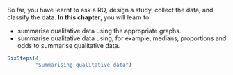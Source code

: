::: {.objectivesBox .objectives data-latex="{iconmonstr-target-4-240.png}"}
So far, you have learnt to ask a RQ, design a study, collect the data, and classify the data.
**In this chapter**, you will learn to:

* summarise qualitative data using the appropriate graphs.
* summarise qualitative data using, for example, medians, proportions and odds to summarise qualitative data.
:::


```r
SixSteps(4, 
         "Summarising qualitative data")
```